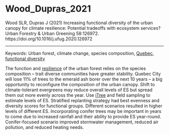 # Wood_Dupras_2021

Wood SLR, Dupras J (2021) Increasing functional diversity of the urban canopy for climate resilience: Potential tradeoffs with ecosystem services? Urban Forestry & Urban Greening 58:126972. https://doi.org/10.1016/j.ufug.2020.126972

---

Keywords: Urban forest, climate change, species composition, [Quebec](../topics/Quebec.qmd), [functional diversity](../topics/FunctionalDiversity.qmd) 

The function and [resilience](../topics/Resilience.qmd) of the urban forest relies on the species composition – trait diverse communities have greater stability. Quebec City will lose 11% of trees to the emerald ash borer over the next 10 years – a big opportunity to reconfigure the composition of the urban canopy. Shift to climate-tolerant evergreens may reduce overall levels of ES but spread them out more evenly across the year. Use [iTree](../topics/iTree.qmd) and field sampling to estimate levels of ES. Stratified replanting strategy had best evenness and diversity scores for functional groups. Different scenarios resulted in higher levels of different ES. Incorporating conifer trees may be important in years to come due to increased rainfall and their ability to provide ES year-round. Conifer-focused scenario improved stormwater management, reduced air pollution, and reduced heating needs.
